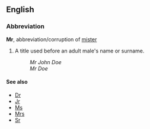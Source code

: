 ==English==
===Abbreviation===
'''Mr''', abbreviation/corruption of [[mister]]
# A title used before an adult male's name or surname.
#:''Mr John Doe''
#:''Mr Doe''

====See also====
*[[Dr]]
*[[Jr]]
*[[Ms]]
*[[Mrs]]
*[[Sr]]
